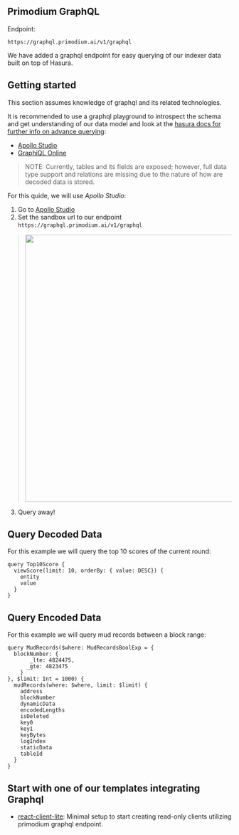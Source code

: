## Primodium GraphQL
Endpoint:
```
https://graphql.primodium.ai/v1/graphql
```

We have added a graphql endpoint for easy querying of our indexer data built on top of Hasura.

## Getting started

This section assumes knowledge of graphql and its related technologies.

It is recommended to use a graphql playground to introspect the schema and get understanding of our data model and look at the [hasura docs for further info on advance querying](https://hasura.io/docs/latest/queries/postgres/index/):

- [Apollo Studio](https://studio.apollographql.com/sandbox/explorer)
- [GraphiQL Online](https://lucasconstantino.github.io/graphiql-online/)

> NOTE: Currently, tables and its fields are exposed; however, full data type support and relations are missing due to the nature of how are decoded data is stored.

For this quide, we will use *Apollo Studio*:

1. Go to [Apollo Studio](https://studio.apollographql.com/sandbox/explorer)
2. Set the sandbox url to our endpoint `https://graphql.primodium.ai/v1/graphql`

  > <img src="/tooling/graphql/apollo_studio.png" width="600" />

3. Query away!


## Query Decoded Data

For this example we will query the top 10 scores of the current round:
```gql
query Top10Score {
  viewScore(limit: 10, orderBy: { value: DESC}) {
    entity
    value
  }
}
```

## Query Encoded Data

For this example we will query mud records between a block range:
```gql
query MudRecords($where: MudRecordsBoolExp = {
  blockNumber: {
       _lte: 4824475,
      _gte: 4823475
    }
}, $limit: Int = 1000) {
  mudRecords(where: $where, limit: $limit) {
    address
    blockNumber
    dynamicData
    encodedLengths
    isDeleted
    key0
    key1
    keyBytes
    logIndex
    staticData
    tableId
  }
}
```

## Start with one of our templates integrating Graphql
- [react-client-lite](../react-client-lite.mdx): Minimal setup to start creating read-only clients utilizing primodium graphql endpoint.